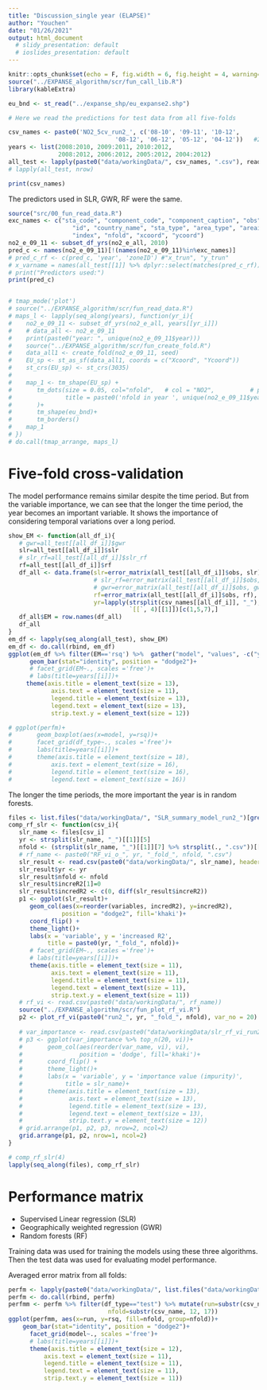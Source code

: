 ```yaml
---
title: "Discussion_single year (ELAPSE)"
author: "Youchen"
date: "01/26/2021"
output: html_document
  # slidy_presentation: default
  # ioslides_presentation: default
---
```


```r
knitr::opts_chunk$set(echo = F, fig.width = 6, fig.height = 4, warning=F)
source("../EXPANSE_algorithm/scr/fun_call_lib.R")
library(kableExtra)
```
```r
eu_bnd <- st_read("../expanse_shp/eu_expanse2.shp")

```

```r
# Here we read the predictions for test data from all five-folds

csv_names <- paste0('NO2_5cv_run2_', c('08-10', '09-11', '10-12', 
                              '08-12', '06-12', '05-12', '04-12'))   #2008:2012
years <- list(2008:2010, 2009:2011, 2010:2012, 
              2008:2012, 2006:2012, 2005:2012, 2004:2012)
all_test <- lapply(paste0("data/workingData/", csv_names, ".csv"), read.csv)
# lapply(all_test, nrow)
```
```r
print(csv_names)
```

The predictors used in SLR, GWR, RF were the same.

```r
source("src/00_fun_read_data.R")
exc_names <- c("sta_code", "component_code", "component_caption", "obs", 
                  "id", "country_name", "sta_type", "area_type", "areaid", 
                  "index", "nfold", "xcoord", "ycoord")
no2_e_09_11 <- subset_df_yrs(no2_e_all, 2010)   
pred_c <- names(no2_e_09_11)[!(names(no2_e_09_11)%in%exc_names)]
# pred_c_rf <- c(pred_c, 'year', 'zoneID') #"x_trun", "y_trun"
# x_varname = names(all_test[[1]] %>% dplyr::select(matches(pred_c_rf)))
# print("Predictors used:")
print(pred_c)



```




```r
# tmap_mode('plot')
# source("../EXPANSE_algorithm/scr/fun_read_data.R")
# maps_l <- lapply(seq_along(years), function(yr_i){
#    no2_e_09_11 <- subset_df_yrs(no2_e_all, years[[yr_i]])
#    # data_all <- no2_e_09_11
#    print(paste0("year: ", unique(no2_e_09_11$year)))
#    source("../EXPANSE_algorithm/scr/fun_create_fold.R")
#    data_all1 <- create_fold(no2_e_09_11, seed)
#    EU_sp <- st_as_sf(data_all1, coords = c("Xcoord", "Ycoord"))
#    st_crs(EU_sp) <- st_crs(3035)
#    
#    map_1 <- tm_shape(EU_sp) +
#       tm_dots(size = 0.05, col="nfold",   # col = "NO2",          # popup.vars for showing values
#               title = paste0('nfold in year ', unique(no2_e_09_11$year)), palette=viridis(5), style = "cat"  #,  palette=viridis(5), style=="fixed"
#       )+
#       tm_shape(eu_bnd)+
#       tm_borders()
#    map_1
# })
# do.call(tmap_arrange, maps_l)
```

# Five-fold cross-validation

The model performance remains similar despite the time period. But from the variable importance, we can see that the longer the time period, the year becomes an important variable. It shows the importance of considering temporal variations over a long period.


```r


show_EM <- function(all_df_i){
   # gwr=all_test[[all_df_i]]$gwr
   slr=all_test[[all_df_i]]$slr
   # slr_rf=all_test[[all_df_i]]$slr_rf
   rf=all_test[[all_df_i]]$rf
   df_all <- data.frame(slr=error_matrix(all_test[[all_df_i]]$obs, slr),
                        # slr_rf=error_matrix(all_test[[all_df_i]]$obs, slr_rf),
                        # gwr=error_matrix(all_test[[all_df_i]]$obs, gwr),
                        rf=error_matrix(all_test[[all_df_i]]$obs, rf),
                        yr=lapply(strsplit(csv_names[[all_df_i]], "_"), 
                                  `[[`, 4)[[1]])[c(1,5,7),]
   df_all$EM = row.names(df_all)
   df_all
}
em_df <- lapply(seq_along(all_test), show_EM)
em_df <- do.call(rbind, em_df)
ggplot(em_df %>% filter(EM=='rsq') %>%  gather("model", "values", -c("yr", "EM")), aes(x=yr, y=values, fill=model))+
      geom_bar(stat="identity", position = "dodge2")+
      # facet_grid(EM~., scales ='free')+
      # labs(title=years[[i]])+
     theme(axis.title = element_text(size = 13),
            axis.text = element_text(size = 11),
            legend.title = element_text(size = 13),
            legend.text = element_text(size = 13),
            strip.text.y = element_text(size = 12))

# ggplot(perfm)+
#       geom_boxplot(aes(x=model, y=rsq))+
#       facet_grid(df_type~., scales ='free')+
#       labs(title=years[[i]])+
#       theme(axis.title = element_text(size = 18),
#           axis.text = element_text(size = 16),
#           legend.title = element_text(size = 16),
#           legend.text = element_text(size = 16))


```

The longer the time periods, the more important the year is in random forests.


```r
files <- list.files("data/workingData/", "SLR_summary_model_run2_")[grepl("fold", list.files("data/workingData/", "SLR_summary_model_run2_"))]
comp_rf_slr <- function(csv_i){
   slr_name <- files[csv_i]
   yr <- strsplit(slr_name, "_")[[1]][5]
   nfold <- (strsplit(slr_name, "_")[[1]][7] %>% strsplit(., ".csv"))[[1]] %>% as.numeric()
   # rf_name <- paste0("RF_vi_o_", yr, "_fold_", nfold, ".csv")
   slr_result <- read.csv(paste0("data/workingData/", slr_name), header=T)
   slr_result$yr <- yr
   slr_result$nfold <- nfold
   slr_result$increR2[1]=0
   slr_result$incredR2 <- c(0, diff(slr_result$increR2))
   p1 <- ggplot(slr_result)+
      geom_col(aes(x=reorder(variables, incredR2), y=incredR2), 
               position = "dodge2", fill='khaki')+
      coord_flip() +
      theme_light()+
      labs(x = 'variable', y = 'increased R2',
           title = paste0(yr, "_fold_", nfold))+
      # facet_grid(EM~., scales ='free')+
      # labs(title=years[[i]])+
      theme(axis.title = element_text(size = 11),
            axis.text = element_text(size = 11),
            legend.title = element_text(size = 11),
            legend.text = element_text(size = 11),
            strip.text.y = element_text(size = 11))
   # rf_vi <- read.csv(paste0("data/workingData/", rf_name))
   source("../EXPANSE_algorithm/scr/fun_plot_rf_vi.R")
   p2 <- plot_rf_vi(paste0("run2_", yr, "_fold_", nfold), var_no = 20)
   
   # var_importance <- read.csv(paste0("data/workingData/slr_rf_vi_run2_", yr, "_fold_", nfold, ".csv"))
   # p3 <- ggplot(var_importance %>% top_n(20, vi))+
   #       geom_col(aes(reorder(var_name, vi), vi),
   #                position = 'dodge', fill='khaki')+
   #       coord_flip() +
   #       theme_light()+
   #       labs(x = 'variable', y = 'importance value (impurity)',
   #            title = slr_name)+
   #       theme(axis.title = element_text(size = 13),
   #             axis.text = element_text(size = 13),
   #             legend.title = element_text(size = 13),
   #             legend.text = element_text(size = 13),
   #             strip.text.y = element_text(size = 12))
   # grid.arrange(p1, p2, p3, nrow=2, ncol=2)
   grid.arrange(p1, p2, nrow=1, ncol=2)
}

# comp_rf_slr(4)
lapply(seq_along(files), comp_rf_slr)
```


# Performance matrix

* Supervised Linear regression (SLR)
* Geographically weighted regression (GWR)
* Random forests (RF)

Training data was used for training the models using these three algorithms. Then the test data was used for evaluating model performance.

Averaged error matrix from all folds:

```r
perfm <- lapply(paste0("data/workingData/", list.files("data/workingData/", paste0("perf_m_run2_"))), read.csv)
perfm <- do.call(rbind, perfm)
perfmm <- perfm %>% filter(df_type=="test") %>% mutate(run=substr(csv_name, 1, 10), 
                            nfold=substr(csv_name, 12, 17))
ggplot(perfmm, aes(x=run, y=rsq, fill=nfold, group=nfold))+
    geom_bar(stat="identity", position = "dodge2")+
      facet_grid(model~., scales ='free')+
      # labs(title=years[[i]])+
      theme(axis.title = element_text(size = 12),
          axis.text = element_text(size = 11),
          legend.title = element_text(size = 11),
          legend.text = element_text(size = 11),
          strip.text.y = element_text(size = 11))
```



